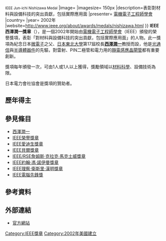 {{Infobox award
|name= IEEE西澤潤一獎章{{-}}<small>IEEE Jun-ichi Nishizawa Medal</small>
|image= 
|imagesize= 150px
|description=表彰對材料與設備科技的突出貢獻，包括實際應用面
|presenter= [[電機電子工程師學會|電機電子工程師學會]]
|country={{USA}}
|year= 2002年
|website=http://www.ieee.org/about/awards/medals/nishizawa.html
}}
'''IEEE西澤潤一獎章'''（{{lang-en|'''IEEE Jun-ichi Nishizawa Medal'''}}），是一個2002年開始由[[電機電子工程師學會|電機電子工程師學會]]（IEEE）頒發的榮譽獎項，表彰「對材料與設備科技的突出貢獻，包括實際應用面」的人物。此一獎項為紀念日本[[微電子|微電子]]之父、[[日本東北大學|日本東北大學]]第17屆校長'''[[西澤潤一|西澤潤一]]'''教授而設，他是[[光通信|光通信]]與[[半導體器件|半導體器件]]的先驅，對雷射、PIN二極管和電力用的[[晶體管|靜電感應晶閘管]]都有重要創新。

獎項每年頒發一次，可由1人或1人以上獲得，獎勵領域以[[材料科學|材料科學]]、設備技術為限。

日本電力會社協會是獎項的贊助者。

==歷年得主==
{{Columns-list|2|


* 2020: Paul Daniel Dapkus
* 2019: Yasuhiko Arakawa, Pallab Bhattacharya, and Dieter Bimberg
* 2018: {{link-en|乔·C·坎贝尔|Joe C. Campbell}}
* 2017: [[鄧青雲|鄧青雲]], {{link-en|史蒂芬·R·福雷斯特|Stephen R. Forrest}}, {{link-en|马克·E·汤普森|Mark E. Thompson}}<ref>{{cite web|title=IEEE Jun-ichi Nishizawa Medal Recipients|url=http://www.ieee.org/documents/nishizawa_rl.pdf|publisher=[[IEEE|IEEE]]|accessdate={{Format date|2017|02|02}}|deadurl=yes|archiveurl=https://web.archive.org/web/20131016083122/http://www.ieee.org/documents/nishizawa_rl.pdf|archivedate=2013年10月16日|df=}}</ref>
* 2016: {{link-ja|江刺正喜|江刺正喜}}<ref>{{cite web|title=2016 IEEE Medals and Recognitions Recipients and Citations|url=https://www.ieee.org/about/awards/2016_ieee_medal_and_recognition_recipients_and_citations_list.pdf|publisher=[[IEEE|IEEE]]|accessdate={{Format date|2016|07|07}}|deadurl=yes|archiveurl=https://web.archive.org/web/20160509042640/http://www.ieee.org/about/awards/2016_ieee_medal_and_recognition_recipients_and_citations_list.pdf|archivedate=2016年5月9日|df=}}</ref>
* 2015: {{link-en|迪米特里·安东尼亚迪斯|Dimitri Antoniadis}}<ref>{{Cite web |url=http://ethw.org/Dimitri_A._Antoniadis |title=存档副本 |accessdate=2015-09-12 |archive-date=2015-09-08 |archive-url=https://web.archive.org/web/20150908114444/http://ethw.org/Dimitri_A._Antoniadis |dead-url=no }}</ref>
* 2014: {{link-en|弗兰兹·拉尔默|Franz Laermer}}<ref>{{Cite web |url=http://ethw.org/Franz_Laermer |title=存档副本 |accessdate=2015-09-12 |archive-date=2015-09-08 |archive-url=https://web.archive.org/web/20150908050800/http://ethw.org/Franz_Laermer |dead-url=no }}</ref>,{{link-en|安德烈亞·厄本|Andrea Urban}}<ref>{{Cite web |url=http://ethw.org/Andrea_Urban |title=存档副本 |accessdate=2015-09-12 |archive-date=2015-09-08 |archive-url=https://web.archive.org/web/20150908045130/http://ethw.org/Andrea_Urban |dead-url=no }}</ref>
* 2013: {{link-en|林本堅|Burn-Jeng Lin}}<ref>https://ece.osu.edu/news/201*3/04/ece-alum-burn-lin-receives-ieee-jun-ichi-nishizawa-medal {{Wayback|url=https://ece.osu.edu/news/201*3/04/ece-alum-burn-lin-receives-ieee-jun-ichi-nishizawa-medal |date=20190407023655 }} ECE Alum Burn Lin receives IEEE Jun-ichi Nishizawa Medal</ref> <ref>{{Cite web |url=http://ethw.org/Burn_Jeng_Lin |title=存档副本 |accessdate=2015-09-12 |archive-date=2016-07-03 |archive-url=https://web.archive.org/web/20160703204809/http://ethw.org/Burn_Jeng_Lin |dead-url=no }}</ref>
* 2012: {{link-en|马克·T·波尔|Mark T. Bohr}}<ref>{{Cite web |url=http://ethw.org/Mark_Bohr |title=存档副本 |accessdate=2015-09-12 |archive-date=2015-09-19 |archive-url=https://web.archive.org/web/20150919173408/http://ethw.org/Mark_Bohr |dead-url=no }}</ref>, {{link-en|羅伯特·S·趙|Robert S. Chau}}<ref>{{Cite web |url=http://ethw.org/Robert_S._Chau |title=存档副本 |accessdate=2015-09-12 |archive-date=2015-09-08 |archive-url=https://web.archive.org/web/20150908113303/http://ethw.org/Robert_S._Chau |dead-url=no }}</ref>, {{link-en|塔希尔·加尼|Tahir Ghani}}<ref>{{Cite web |url=http://ethw.org/Tahir_Ghani |title=存档副本 |accessdate=2015-09-12 |archive-date=2015-09-08 |archive-url=https://web.archive.org/web/20150908114452/http://ethw.org/Tahir_Ghani |dead-url=no }}</ref>
* 2011: {{link-en|伯納德·萊希納|Bernard Lechner}}, {{link-en|T·彼得·布羅迪|Peter Brody}}, [[羅方禎|羅方禎]]<ref>http://www.auo.com/?sn=107&lang=en-US&c=13&n=1199 {{Wayback|url=http://www.auo.com/?sn=107&lang=en-US&c=13&n=1199 |date=20150923180213 }} AUO CIPO Dr. Fang-Chen Luo Honored with 2011 IEEE Jun-ichi Nishizawa Medal</ref>
* 2010: {{link-en|理查德·M·斯萬森|Richard M. Swanson}}<ref>http://www.pv-tech.org/news/sunpowers_cto_awarded_ieee_jun-ichi_nishizawa_medal {{Wayback|url=http://www.pv-tech.org/news/sunpowers_cto_awarded_ieee_jun-ichi_nishizawa_medal |date=20150924105931 }} SunPower’s CTO awarded IEEE Jun-ichi Nishizawa medal</ref>
* 2009: [[胡正明|胡正明]]
* 2008: {{link-en|沃爾夫岡·赫爾弗里希|Wolfgang Helfrich}}, {{link-en|馬丁·沙德|Martin Schadt}}, {{link-en|詹姆斯·費格遜|James Fergason}}
* 2007: {{link-en|尼古拉斯·弗蘭斯·德·盧艾傑|Nicolaas Frans De Rooij}}<ref>{{Cite web |url=http://ethw.org/Nicolaas_Frans_De_Rooij |title=存档副本 |accessdate=2015-09-12 |archive-date=2015-09-08 |archive-url=https://web.archive.org/web/20150908050944/http://ethw.org/Nicolaas_Frans_De_Rooij |dead-url=no }}</ref>
* 2006: 角南英夫<ref>{{Cite web |url=http://ethw.org/Hideo_Sunami |title=存档副本 |accessdate=2015-09-12 |archive-date=2015-09-08 |archive-url=https://web.archive.org/web/20150908050814/http://ethw.org/Hideo_Sunami |dead-url=no }}</ref>, 小柳光正<ref>{{Cite web |url=http://ethw.org/Mitsumasa_Koyanagi |title=存档副本 |accessdate=2015-09-12 |archive-date=2015-09-08 |archive-url=https://web.archive.org/web/20150908050530/http://ethw.org/Mitsumasa_Koyanagi |dead-url=no }}</ref>, 伊藤清男<ref>{{Cite web |url=http://ethw.org/Kiyoo_Itoh |title=存档副本 |accessdate=2015-09-12 |archive-date=2015-09-08 |archive-url=https://web.archive.org/web/20150908111758/http://ethw.org/Kiyoo_Itoh |dead-url=no }}</ref>
* 2005: {{link-en|傑里·伍道爾|Jerry Woodall}}<ref>{{Cite web |url=http://ethw.org/Jerry_M._Woodall |title=存档副本 |accessdate=2015-09-12 |archive-date=2015-09-08 |archive-url=https://web.archive.org/web/20150908050920/http://ethw.org/Jerry_M._Woodall |dead-url=no }}</ref>
* 2004: {{link-en|弗雷德里克·迪尔|Frederick H. Dill}}<ref>{{Cite web |url=http://ethw.org/Frederick_H._Dill |title=存档副本 |accessdate=2015-09-12 |archive-date=2015-09-08 |archive-url=https://web.archive.org/web/20150908115012/http://ethw.org/Frederick_H._Dill |dead-url=no }}</ref><ref>http://www.businesswire.com/news/home/20040616005274/en/Hitachi-Visionary-Honored-IEEEs-Jun-ichi-Nishizawa-Medal#.VIYPgzHF_zs {{Wayback|url=http://www.businesswire.com/news/home/20040616005274/en/Hitachi-Visionary-Honored-IEEEs-Jun-ichi-Nishizawa-Medal#.VIYPgzHF_zs |date=20150923221931 }} Hitachi Visionary Honored with IEEE's Jun-ichi Nishizawa Medal</ref>
}}

==參見條目==
* [[西澤潤一|西澤潤一]]
*[[IEEE榮譽獎章|IEEE榮譽獎章]]
*[[IEEE愛迪生獎章|IEEE愛迪生獎章]]
*[[貝爾獎|IEEE貝爾獎章]]
*[[IEEE/RSE詹姆斯·克拉克·馬克士威獎章|IEEE/RSE詹姆斯·克拉克·馬克士威獎章]]
*[[约翰·冯诺依曼奖|IEEE約翰·馮·諾伊曼獎章]]
*[[IEEE理察·衛斯里·漢明獎章|IEEE理察·衛斯里·漢明獎章]]
*[[IEEE電腦先鋒獎|IEEE電腦先鋒獎]]

==參考資料==
{{reflist}}

==外部連結==
* [http://www.ieee.org/about/awards/medals/nishizawa.html 官方網站]{{Wayback|url=http://www.ieee.org/about/awards/medals/nishizawa.html |date=20150908004253 }}
{{IEEE西泽润一奖章获得者}}
[[Category:IEEE獎章|Category:IEEE獎章]]
[[Category:2002年美國建立|Category:2002年美國建立]]
